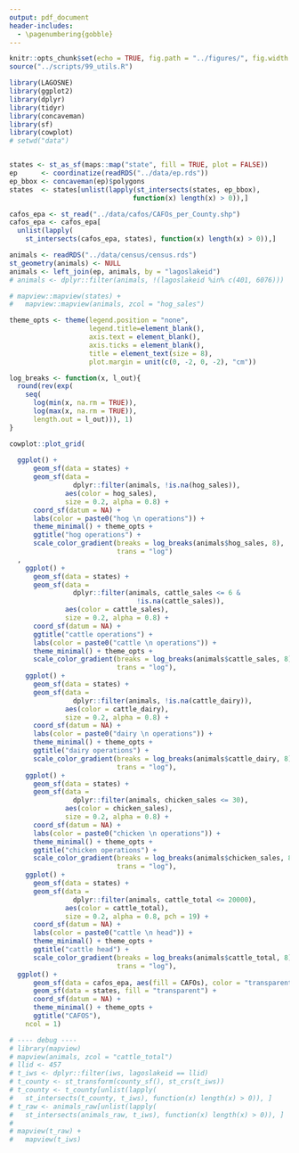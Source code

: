```yaml
---
output: pdf_document
header-includes: 
  - \pagenumbering{gobble}
---
```


```r
knitr::opts_chunk$set(echo = TRUE, fig.path = "../figures/", fig.width = 7, fig.height = 7)
source("../scripts/99_utils.R")
```

```r
library(LAGOSNE)
library(ggplot2)
library(dplyr)
library(tidyr)
library(concaveman)
library(sf)
library(cowplot)
# setwd("data")


states <- st_as_sf(maps::map("state", fill = TRUE, plot = FALSE))
ep      <- coordinatize(readRDS("../data/ep.rds"))
ep_bbox <- concaveman(ep)$polygons
states  <- states[unlist(lapply(st_intersects(states, ep_bbox), 
                               function(x) length(x) > 0)),]

cafos_epa <- st_read("../data/cafos/CAFOs_per_County.shp")
cafos_epa <- cafos_epa[
  unlist(lapply(
    st_intersects(cafos_epa, states), function(x) length(x) > 0)),]

animals <- readRDS("../data/census/census.rds")
st_geometry(animals) <- NULL
animals <- left_join(ep, animals, by = "lagoslakeid")
# animals <- dplyr::filter(animals, !(lagoslakeid %in% c(401, 6076)))

# mapview::mapview(states) +
#   mapview::mapview(animals, zcol = "hog_sales")

theme_opts <- theme(legend.position = "none", 
                    legend.title=element_blank(),
                    axis.text = element_blank(), 
                    axis.ticks = element_blank(), 
                    title = element_text(size = 8), 
                    plot.margin = unit(c(0, -2, 0, -2), "cm"))

log_breaks <- function(x, l_out){
  round(rev(exp(
    seq(
      log(min(x, na.rm = TRUE)), 
      log(max(x, na.rm = TRUE)), 
      length.out = l_out))), 1)
}

cowplot::plot_grid(
    
  ggplot() +
      geom_sf(data = states) +
      geom_sf(data = 
                dplyr::filter(animals, !is.na(hog_sales)), 
              aes(color = hog_sales), 
              size = 0.2, alpha = 0.8) +
      coord_sf(datum = NA) + 
      labs(color = paste0("hog \n operations")) +
      theme_minimal() + theme_opts +
      ggtitle("hog operations") +
      scale_color_gradient(breaks = log_breaks(animals$hog_sales, 8), 
                           trans = "log")
  ,
    ggplot() +
      geom_sf(data = states) +
      geom_sf(data = 
                dplyr::filter(animals, cattle_sales <= 6 & 
                                !is.na(cattle_sales)), 
              aes(color = cattle_sales), 
              size = 0.2, alpha = 0.8) +
      coord_sf(datum = NA) + 
      ggtitle("cattle operations") +
      labs(color = paste0("cattle \n operations")) +
      theme_minimal() + theme_opts +
      scale_color_gradient(breaks = log_breaks(animals$cattle_sales, 8), 
                           trans = "log"),
    ggplot() +
      geom_sf(data = states) +
      geom_sf(data = 
                dplyr::filter(animals, !is.na(cattle_dairy)), 
              aes(color = cattle_dairy), 
              size = 0.2, alpha = 0.8) +
      coord_sf(datum = NA) + 
      labs(color = paste0("dairy \n operations")) +
      theme_minimal() + theme_opts +
      ggtitle("dairy operations") +
      scale_color_gradient(breaks = log_breaks(animals$cattle_dairy, 8), 
                           trans = "log"),
    ggplot() +
      geom_sf(data = states) +
      geom_sf(data = 
                dplyr::filter(animals, chicken_sales <= 30), 
              aes(color = chicken_sales), 
              size = 0.2, alpha = 0.8) +
      coord_sf(datum = NA) + 
      labs(color = paste0("chicken \n operations")) +
      theme_minimal() + theme_opts +
      ggtitle("chicken operations") +
      scale_color_gradient(breaks = log_breaks(animals$chicken_sales, 8), 
                           trans = "log"),
    ggplot() +
      geom_sf(data = states) +
      geom_sf(data = 
                dplyr::filter(animals, cattle_total <= 20000), 
              aes(color = cattle_total), 
              size = 0.2, alpha = 0.8, pch = 19) +
      coord_sf(datum = NA) + 
      labs(color = paste0("cattle \n head")) +
      theme_minimal() + theme_opts +
      ggtitle("cattle head") +
      scale_color_gradient(breaks = log_breaks(animals$cattle_total, 8), 
                           trans = "log"), 
  ggplot() +
      geom_sf(data = cafos_epa, aes(fill = CAFOs), color = "transparent") +
      geom_sf(data = states, fill = "transparent") +
      coord_sf(datum = NA) + 
      theme_minimal() + theme_opts +
      ggtitle("CAFOS"),
    ncol = 1)

# ---- debug ----
# library(mapview)
# mapview(animals, zcol = "cattle_total")
# llid <- 457
# t_iws <- dplyr::filter(iws, lagoslakeid == llid)
# t_county <- st_transform(county_sf(), st_crs(t_iws))
# t_county <- t_county[unlist(lapply(
#   st_intersects(t_county, t_iws), function(x) length(x) > 0)), ]
# t_raw <- animals_raw[unlist(lapply(
#   st_intersects(animals_raw, t_iws), function(x) length(x) > 0)), ]
# 
# mapview(t_raw) +
#   mapview(t_iws)
```

